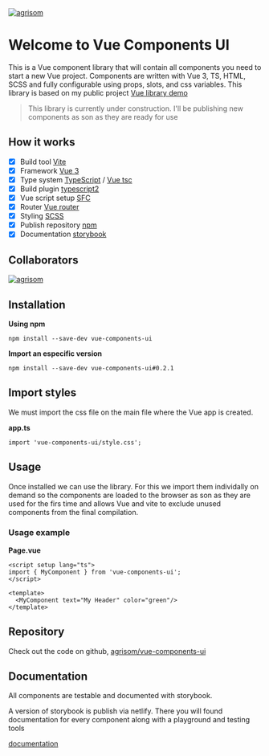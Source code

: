 
<Meta title="Introducción" />

<a href="https://github.com/agrisom" target="_blank">
  <img src="/agrisom-logo-min.svg" alt="agrisom" style={{height: 40 + 'vh'}} />
</a>

# Welcome to Vue Components UI

This is a Vue component library that will contain all components you need to start a new Vue project. Components are written with Vue 3, TS, HTML, SCSS and fully configurable using props, slots, and css variables. This library is based on my public project [Vue library demo](https://github.com/agrisom/agrisom-vue-component-library-demo)

> This library is currently under construction. I'll be publishing new components as son as they are ready for use

## How it works

- [x] Build tool [Vite](https://vitejs.dev/)
- [x] Framework [Vue 3](https://vuejs.org/)
- [x] Type system [TypeScript](https://www.typescriptlang.org/) / [Vue tsc](https://github.com/vuejs/language-tools)
- [x] Build plugin [typescript2](https://github.com/ezolenko/rollup-plugin-typescript2)
- [x] Vue script setup [SFC](https://vuejs.org/api/sfc-script-setup.html)
- [x] Router [Vue router](https://router.vuejs.org/)
- [x] Styling [SCSS](https://sass-lang.com/)
- [x] Publish repository [npm](https://www.npmjs.com/package/vue-components-ui)
- [x] Documentation [storybook](https://storybook.js.org/)

## Collaborators

[![agrisom](https://s.gravatar.com/avatar/fca9ce1022597e46e338155fbee56a4d?s=80 "agrisom")](https://github.com/agrisom)

## Installation

**Using npm**

`npm install --save-dev vue-components-ui`

**Import an especific version**

`npm install --save-dev vue-components-ui#0.2.1`

## Import styles

We must import the css file on the main file where the Vue app is created.

**app.ts**

```
import 'vue-components-ui/style.css';
```

## Usage

Once installed we can use the library.
For this we import them individally on demand so the components are loaded to the browser as son as they are used for the firs time and allows Vue and vite to exclude unused components from the final compilation.

### Usage example

**Page.vue**

```
<script setup lang="ts">
import { MyComponent } from 'vue-components-ui';
</script>

<template>
  <MyComponent text="My Header" color="green"/>
</template>
```

## Repository

Check out the code on github, [agrisom/vue-components-ui](https://github.com/agrisom/vue-components-ui)

## Documentation

All components are testable and documented with storybook.

A version of storybook is publish via netlify. There you will found documentation for every component along with a playground and testing tools

[documentation](https://vue-components-ui.netlify.app)